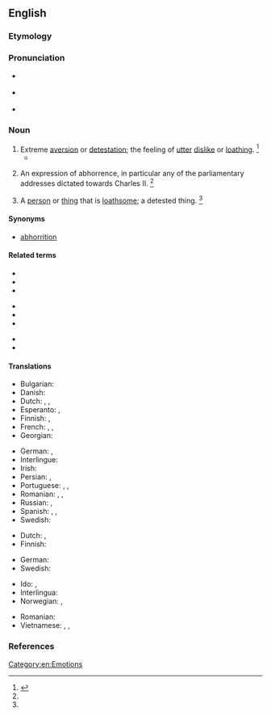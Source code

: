 ==English==

===Etymology===
{{suffix|en|abhor|ence}}

===Pronunciation===
* {{a|UK}} {{IPA|en|/əbˈhɒɹ.n̩s/|/əbˈhɒɹ.n̩ts/}}
* {{a|US}} {{IPA|en|/əbˈhɔɹ.n̩s/|/əbˈhɔɹ.n̩ts/|/əbˈhɑɹ.n̩s/|/əbˈhɑɹ.n̩ts/}}
* {{audio|en|en-us-abhorrence.ogg|Audio (US)}}

===Noun===
{{en-noun|~}}

# Extreme [[aversion]] or [[detestation]]; the feeling of [[utter]] [[dislike]] or [[loathe|loathing]]. {{defdate|Mid 17<sup>th</sup> century.}}<ref name=SOED>{{R:SOED5|page=4}}</ref>
#* {{quote-book
|en
|year=1818
|author=Mary Shelley
|title=Frankenstein
|chapter=9
|url=http://ebooks.adelaide.edu.au/s/shelley/mary/s53f/chapter9.html
|passage=My '''abhorrence''' of this [[fiend]] cannot be conceived.}}
# {{lb|en|obsolete|historical}} An expression of abhorrence, in particular any of the parliamentary addresses dictated towards Charles II. {{defdate|Late 17<sup>th</sup> century.}}<ref name=SOED/>
# A [[person]] or [[thing]] that is [[loathsome]]; a detested thing. {{defdate|Mid 18<sup>th</sup> century.}}<ref name=SOED/>

====Synonyms====
* [[abhorrition]]

====Related terms====
{{rel-top}}
* {{l|en|abhor}}
* {{l|en|abhorred}}
* {{l|en|abhorrency}}
{{rel-mid3}}
* {{l|en|abhorrent}}
* {{l|en|abhorrently}}
* {{l|en|abhorrer}}
{{rel-mid3}}
* {{l|en|abhorrible}}
* {{l|en|abhorring}}
{{rel-bottom}}

====Translations====
{{trans-top|extreme aversion}}
* Bulgarian: {{t+|bg|отвращение}}
* Danish: {{t+|da|afsky|c}}
* Dutch: {{t+|nl|afkeer|m}}, {{t+|nl|afschuw|m}}, {{t+|nl|afgrijzen|n}}
* Esperanto: {{t+|eo|abomeno}}, {{t|eo|malamego}}
* Finnish: {{t+|fi|inho}}, {{t+|fi|kammo}}
* French: {{t+|fr|aversion|f}}, {{t+|fr|répulsion|f}}, {{t+|fr|horreur|m}}
* Georgian: {{t|ka|ზიზღი}}
{{trans-mid}}
* German: {{t+|de|Abscheu|f}}, {{t+|de|Ekel|m}}
* Interlingue: {{t|ie|abhorrentie}}
* Irish: {{t|ga|fuath|f}}
* Persian: {{t+|fa|انزجار|tr=enzejâr}} {{qualifier|bookish}}, {{t+|fa|بیزاری|tr=bizâri}}
* Portuguese: {{t+|pt|aversão|f}}, {{t+|pt|horror|m}}, {{t+|pt|repugnância|f}}
* Romanian: {{t|ro|abhorare|f}}, {{t+|ro|aversiune|f}}, {{t+|ro|repugnanță|f}}
* Russian: {{t+|ru|отвраще́ние|n}}, {{t+|ru|омерзе́ние|n}}
* Spanish: {{t+|es|aborrecimiento|m}}, {{t+|es|odio|m}}, {{t+|es|repugnancia|f}}
* Swedish: {{t+|sv|avsky|c}}
{{trans-bottom}}

{{trans-top|loathsome person or thing}}
* Dutch: {{t+|nl|gruwel|m}}, {{t|nl|afgrijselijke zaak|m}}
* Finnish: {{t+|fi|iljetys}}
{{trans-mid}}
* German: {{t+|de|Ekel|n}}
* Swedish: {{t+|sv|styggelse|c}}
{{trans-bottom}}

{{checktrans-top}}
* Ido: {{t+check|io|abomino}}, {{t-check|io|abomineso}}
* Interlingua: {{t-check|ia|abhorrimento}}
* Norwegian: {{t+check|no|avsky|c}}, {{t-check|no|vemmelse|c}}
{{trans-mid}}
* Romanian: {{t+check|ro|detestare}}
* Vietnamese: {{t-check|vi|sự ghê tởm}}, {{t-check|vi|điều ghê tởm}}, {{t-check|vi|cái bị ghét cay ghét đắng}}
{{trans-bottom}}

===References===
<references/>

[[Category:en:Emotions]]